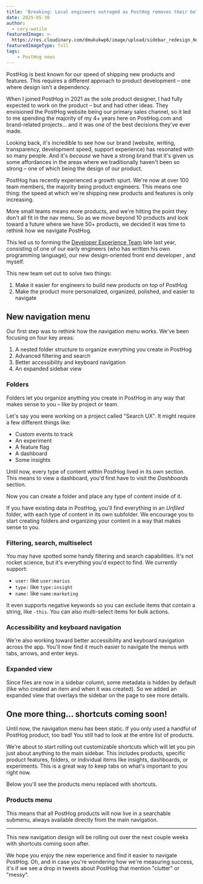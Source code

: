 ```yaml
---
title: 'Breaking: Local engineers outraged as PostHog removes their beloved clutter'
date: 2025-05-30
author:
  - cory-watilo
featuredImage: >-
  https://res.cloudinary.com/dmukukwp6/image/upload/sidebar_redesign_6d8afe50e7.png
featuredImageType: full
tags:
    - PostHog news
---
```



PostHog is best known for our speed of shipping new products and features. This requires a different approach to product development – one where design isn't a dependency.

When I joined PostHog in 2021 as the sole product designer, I had fully expected to work on the product – but <TeamMember name="James Hawkins" photo showOnlyFirstName /> and <TeamMember name="Tim Glaser" photo showOnlyFirstName /> had other ideas. They envisioned the PostHog website being our primary sales channel, so it led to me spending the majority of my 4+ years here on PostHog.com and brand-related projects... and it was one of the best decisions they've ever made.

Looking back, it's incredible to see how our brand (website, writing, transparency, development speed, support experience) has resonated with so many people. And it's _because_ we have a strong brand that it's given us some affordances in the areas where we traditionally haven't been so strong – one of which being the design of our product.

PostHog has recently experienced a growth spurt. We're now at over 100 team members, the majority being product engineers. This means one thing: the speed at which we're shipping new products and features is only increasing.

More small teams means more products, and we're hitting the point they don't all fit in the nav menu. So as we move beyond 10 products and look toward a future where we have 50+ products, we decided it was time to rethink how we navigate PostHog.

This led us to forming the [Developer Experience Team](/teams/developer-experience) late last year, consisting of <TeamMember name="Marius Andra" photo /> one of our early engineers (who has written his own programming language), our new design-oriented front end developer <TeamMember name="Adam Leith" photo />, and <TeamMember name="Cory Watilo">myself</TeamMember>.

This new team set out to solve two things:

1. Make it easier for engineers to build new products on top of PostHog
2. Make the product more personalized, organized, polished, and easier to navigate

## New navigation menu

Our first step was to rethink how the navigation menu works. We've been focusing on four key areas:

1. A nested folder structure to organize everything you create in PostHog
1. Advanced filtering and search
1. Better accessibility and keyboard navigation
1. An expanded sidebar view

### Folders

Folders let you organize anything you create in PostHog in any way that makes sense to you – like by project or team.

<ProductScreenshot
    imageLight={FoldersLight}
    imageDark={FoldersDark}
    caption="Folders let you organize your content in PostHog"
    padding={false}
    classes="rounded"
    alt="Folders"
/>

Let's say you were working on a project called "Search UX". It might require a few different things like:

- Custom events to track
- An experiment
- A feature flag
- A dashboard
- Some insights

Until now, every type of content within PostHog lived in its own section. This means to view a dashboard, you'd first have to visit the _Dashboards_ section.

Now you can create a folder and place any type of content inside of it.

<ProductVideo
    videoLight= "https://res.cloudinary.com/dmukukwp6/video/upload/folders_d5371b4acf.mp4" 
    alt="Organizing content in folders" 
    classes="rounded shadow-xl"
    autoPlay={false}
/>

If you have existing data in PostHog, you'll find everything in an _Unfiled_ folder, with each type of content in its own subfolder. We encourage you to start creating folders and organizing your content in a way that makes sense to you.

### Filtering, search, multiselect

You may have spotted some handy filtering and search capabilities. It's not rocket science, but it's everything you'd expect to find. We currently support:

- `user:` like `user:marius`
- `type:` like `type:insight`
- `name:` like `name:marketing`

It even supports negative keywords so you can exclude items that contain a string, like <code class="text-inherit p-1 rounded bg-accent dark:bg-accent-dark border border-light dark:border-dark !text-[13px] whitespace-nowrap">-this</code>. You can also multi-select items for bulk actions.

<ProductScreenshot
    imageLight={Filtering}
    caption="Folders let you organize your content in PostHog"
    padding={false}
    classes="rounded"
    alt="Folders"
/>

### Accessibility and keyboard navigation

We're also working toward better accessibility and keyboard navigation across the app. You'll now find it much easier to navigate the menus with tabs, arrows, and enter keys.

<ProductScreenshot
    imageLight={Accessibility}
    caption="Folders let you organize your content in PostHog"
    padding={false}
    classes="rounded"
    alt="Folders"
/>

### Expanded view

Since files are now in a sidebar column, some metadata is hidden by default (like who created an item and when it was created). So we added an expanded view that overlays the sidebar on the page to see more details.

<ProductScreenshot
    imageLight={ExpandedLight}
    imageDark={ExpandedDark}
    caption="Folders let you organize your content in PostHog"
    padding={false}
    classes="rounded"
    alt="Folders"
/>

## One more thing... shortcuts coming soon!

Until now, the navigation menu has been static. If you only used a handful of PostHog product, too bad! You still had to look at the entire list of products.

We're about to start rolling out customizable shortcuts which will let you pin just about anything to the main sidebar. This includes products, specific product features, folders, or individual items like insights, dashboards, or experiments. This is a great way to keep tabs on what's important to you right now.

Below you'll see the products menu replaced with shortcuts.

<ProductVideo
    videoLight= "https://res.cloudinary.com/dmukukwp6/video/upload/Shortcuts_acfb3a0ae8.mp4" 
    alt="Organizing content in folders" 
    classes="rounded shadow-xl"
    autoPlay={false}
/>

### Products menu

This means that all PostHog products will now live in a searchable submenu, always available directly from the main navigation.

<ProductScreenshot
    imageLight={ProductsLight}
    imageDark={ProductsDark}
    caption="Folders let you organize your content in PostHog"
    padding={false}
    classes="rounded"
    alt="Folders"
/>

---

This new navigation design will be rolling out over the next couple weeks with shortcuts coming soon after.

We hope you enjoy the new experience and find it easier to navigate PostHog. Oh, and in case you're wondering how we're measuring success, it's if we see a drop in tweets about PostHog that mention "clutter" or "messy".
